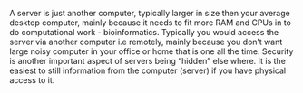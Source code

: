 
A server is just another computer, typically larger in size then your average desktop computer, mainly because it needs to fit more RAM and CPUs in to do computational work - bioinformatics. Typically you would access the server via another computer i.e remotely, mainly because you don't want large noisy computer in your office or home that is one all the time. Security is another important aspect of servers being "hidden" else where. It is the easiest to still information from the computer (server) if you have physical access to it.
